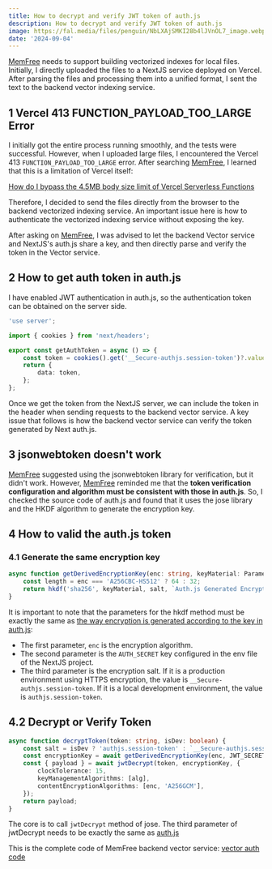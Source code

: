 ```yaml
---
title: How to decrypt and verify JWT token of auth.js
description: How to decrypt and verify JWT token of auth.js
image: https://fal.media/files/penguin/NbLXAjSMKI28b4lJVnOL7_image.webp
date: '2024-09-04'
---
```


[MemFree](https://www.memfree.me/) needs to support building vectorized indexes for local files.
Initially, I directly uploaded the files to a NextJS service deployed on Vercel.
After parsing the files and processing them into a unified format, I sent the text to the backend vector indexing service.

## 1 Vercel 413 FUNCTION_PAYLOAD_TOO_LARGE Error

I initially got the entire process running smoothly, and the tests were successful.
However, when I uploaded large files, I encountered the Vercel 413 `FUNCTION_PAYLOAD_TOO_LARGE` error.
After searching [MemFree](https://www.memfree.me/), I learned that this is a limitation of Vercel itself:

[How do I bypass the 4.5MB body size limit of Vercel Serverless Functions](https://vercel.com/guides/how-to-bypass-vercel-body-size-limit-serverless-functions)

Therefore, I decided to send the files directly from the browser to the backend vectorized indexing service. An important issue here is how to authenticate the vectorized indexing service without exposing the key.

After asking on [MemFree](https://www.memfree.me/), I was advised to let the backend Vector service and NextJS's auth.js share a key, and then directly parse and verify the token in the Vector service.

## 2 How to get auth token in auth.js

I have enabled JWT authentication in auth.js, so the authentication token can be obtained on the server side.

```ts
'use server';

import { cookies } from 'next/headers';

export const getAuthToken = async () => {
    const token = cookies().get('__Secure-authjs.session-token')?.value ?? cookies().get('authjs.session-token')?.value;
    return {
        data: token,
    };
};
```

Once we get the token from the NextJS server, we can include the token in the header when sending requests to the backend vector service. A key issue that follows is how the backend vector service can verify the token generated by Next auth.js.

## 3 jsonwebtoken doesn't work

[MemFree](https://www.memfree.me/) suggested using the jsonwebtoken library for verification, but it didn't work.
However, [MemFree](https://www.memfree.me/) reminded me that the **token verification configuration and algorithm must be consistent with those in auth.js**.
So, I checked the source code of auth.js and found that it uses the jose library and the HKDF algorithm to generate the encryption key.

## 4 How to valid the auth.js token

### 4.1 Generate the same encryption key

```ts
async function getDerivedEncryptionKey(enc: string, keyMaterial: Parameters<typeof hkdf>[1], salt: Parameters<typeof hkdf>[2]) {
    const length = enc === 'A256CBC-HS512' ? 64 : 32;
    return hkdf('sha256', keyMaterial, salt, `Auth.js Generated Encryption Key (${salt})`, length);
}
```

It is important to note that the parameters for the hkdf method must be exactly the same as [the way encryption is generated according to the key in auth.js](https://github.com/nextauthjs/next-auth/blob/main/packages/core/src/jwt.ts#L187):

-   The first parameter, `enc` is the encryption algorithm.
-   The second parameter is the `AUTH_SECRET` key configured in the env file of the NextJS project.
-   The third parameter is the encryption salt. If it is a production environment using HTTPS encryption, the value is `__Secure-authjs.session-token`. If it is a local development environment, the value is `authjs.session-token`.

## 4.2 Decrypt or Verify Token

```ts
async function decryptToken(token: string, isDev: boolean) {
    const salt = isDev ? 'authjs.session-token' : `__Secure-authjs.session-token`;
    const encryptionKey = await getDerivedEncryptionKey(enc, JWT_SECRET, salt);
    const { payload } = await jwtDecrypt(token, encryptionKey, {
        clockTolerance: 15,
        keyManagementAlgorithms: [alg],
        contentEncryptionAlgorithms: [enc, 'A256GCM'],
    });
    return payload;
}
```

The core is to call `jwtDecrypt` method of jose. The third parameter of jwtDecrypt needs to be exactly the same as [auth.js](https://github.com/nextauthjs/next-auth/blob/main/packages/core/src/jwt.ts#L75)

This is the complete code of MemFree backend vector service: [vector auth code](https://github.com/memfreeme/memfree/blob/main/vector/auth.ts)
